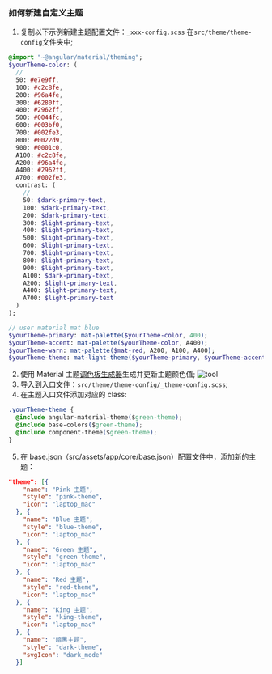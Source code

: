
<Meta title="开发/新建主题" id="custom-theme" />

### 如何新建自定义主题

1. 复制以下示例新建主题配置文件：`_xxx-config.scss` 在`src/theme/theme-config`文件夹中;

```sass
@import "~@angular/material/theming";
$yourTheme-color: (
  //
  50: #e7e9ff,
  100: #c2c8fe,
  200: #96a4fe,
  300: #6280ff,
  400: #2962ff,
  500: #0044fc,
  600: #003bf0,
  700: #002fe3,
  800: #0022d9,
  900: #0001c0,
  A100: #c2c8fe,
  A200: #96a4fe,
  A400: #2962ff,
  A700: #002fe3,
  contrast: (
    //
    50: $dark-primary-text,
    100: $dark-primary-text,
    200: $dark-primary-text,
    300: $light-primary-text,
    400: $light-primary-text,
    500: $light-primary-text,
    600: $light-primary-text,
    700: $light-primary-text,
    800: $light-primary-text,
    900: $light-primary-text,
    A100: $dark-primary-text,
    A200: $light-primary-text,
    A400: $light-primary-text,
    A700: $light-primary-text
  )
);

// user material mat blue
$yourTheme-primary: mat-palette($yourTheme-color, 400);
$yourTheme-accent: mat-palette($yourTheme-color, A400);
$yourTheme-warn: mat-palette($mat-red, A200, A100, A400);
$yourTheme-theme: mat-light-theme($yourTheme-primary, $yourTheme-accent, $yourTheme-warn);
```

2. 使用 Material 主题[调色板生成器](https://material.io/design/color/the-color-system.html#tools-for-picking-colors)生成并更新主题颜色值;
   ![tool](/assets/storybook/assets/tool.png)
3. 导入到入口文件：`src/theme/theme-config/_theme-config.scss`;
4. 在主题入口文件添加对应的 class:

```css
.yourTheme-theme {
  @include angular-material-theme($green-theme);
  @include base-colors($green-theme);
  @include component-theme($green-theme);
}
```

5. 在 base.json（src/assets/app/core/base.json）配置文件中，添加新的主题：

```json
"theme": [{
    "name": "Pink 主题",
    "style": "pink-theme",
    "icon": "laptop_mac"
  }, {
    "name": "Blue 主题",
    "style": "blue-theme",
    "icon": "laptop_mac"
  }, {
    "name": "Green 主题",
    "style": "green-theme",
    "icon": "laptop_mac"
  }, {
    "name": "Red 主题",
    "style": "red-theme",
    "icon": "laptop_mac"
  }, {
    "name": "King 主题",
    "style": "king-theme",
    "icon": "laptop_mac"
  }, {
    "name": "暗黑主题",
    "style": "dark-theme",
    "svgIcon": "dark_mode"
  }]
```
